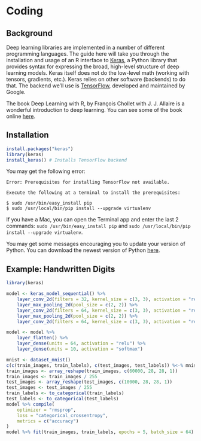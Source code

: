 # Coding

## Background

Deep learning libraries are implemented in a number of different programming languages. The guide here will take you through the installation and usage of an R interface to [Keras](https://keras.io/), a Python library that provides syntax for expressing the broad, high-level structure of deep learning models. Keras itself does not do the low-level math (working with tensors, gradients, etc.). Keras relies on other software (backends) to do that. The backend we'll use is [TensorFlow](https://www.tensorflow.org/), developed and maintained by Google.

The book Deep Learning with R, by François Chollet with J. J. Allaire is a wonderful introduction to deep learning. You can see some of the book online [here](https://www.manning.com/books/deep-learning-with-r).

## Installation

```r
install.packages("keras")
library(keras)
install_keras() # Installs TensorFlow backend
```

You may get the following error:

```
Error: Prerequisites for installing TensorFlow not available.

Execute the following at a terminal to install the prerequisites:

$ sudo /usr/bin/easy_install pip
$ sudo /usr/local/bin/pip install --upgrade virtualenv
```

If you have a Mac, you can open the Terminal app and enter the last 2 commands: `sudo /usr/bin/easy_install pip` and `sudo /usr/local/bin/pip install --upgrade virtualenv`.

You may get some messages encouraging you to update your version of Python. You can download the newest version of Python [here](https://www.python.org/downloads/).

## Example: Handwritten Digits

```r
library(keras)

model <- keras_model_sequential() %>%
    layer_conv_2d(filters = 32, kernel_size = c(3, 3), activation = "relu", input_shape = c(28, 28, 1)) %>%
    layer_max_pooling_2d(pool_size = c(2, 2)) %>%
    layer_conv_2d(filters = 64, kernel_size = c(3, 3), activation = "relu") %>%
    layer_max_pooling_2d(pool_size = c(2, 2)) %>%
    layer_conv_2d(filters = 64, kernel_size = c(3, 3), activation = "relu")

model <- model %>%
    layer_flatten() %>%
    layer_dense(units = 64, activation = "relu") %>%
    layer_dense(units = 10, activation = "softmax")

mnist <- dataset_mnist()
c(c(train_images, train_labels), c(test_images, test_labels)) %<-% mnist
train_images <- array_reshape(train_images, c(60000, 28, 28, 1))
train_images <- train_images / 255
test_images <- array_reshape(test_images, c(10000, 28, 28, 1))
test_images <- test_images / 255
train_labels <- to_categorical(train_labels)
test_labels <- to_categorical(test_labels)
model %>% compile(
    optimizer = "rmsprop",
    loss = "categorical_crossentropy",
    metrics = c("accuracy")
)
model %>% fit(train_images, train_labels, epochs = 5, batch_size = 64)
```
